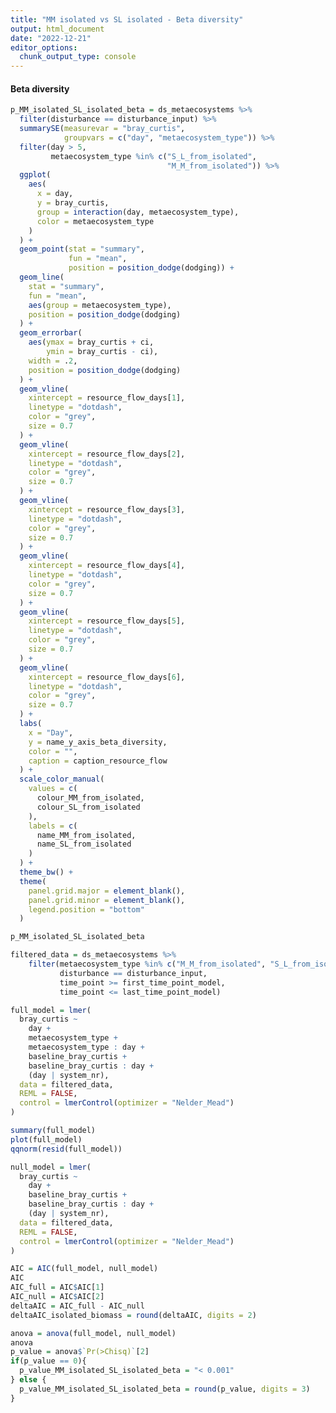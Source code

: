 ```yaml
---
title: "MM isolated vs SL isolated - Beta diversity"
output: html_document
date: "2022-12-21"
editor_options: 
  chunk_output_type: console
---
```


#### Beta diversity {.tabset .tabset-pills}

```r
p_MM_isolated_SL_isolated_beta = ds_metaecosystems %>%
  filter(disturbance == disturbance_input) %>%
  summarySE(measurevar = "bray_curtis",
            groupvars = c("day", "metaecosystem_type")) %>%
  filter(day > 5,
         metaecosystem_type %in% c("S_L_from_isolated",
                                   "M_M_from_isolated")) %>%
  ggplot(
    aes(
      x = day,
      y = bray_curtis,
      group = interaction(day, metaecosystem_type),
      color = metaecosystem_type
    )
  ) +
  geom_point(stat = "summary",
             fun = "mean",
             position = position_dodge(dodging)) +
  geom_line(
    stat = "summary",
    fun = "mean",
    aes(group = metaecosystem_type),
    position = position_dodge(dodging)
  ) +
  geom_errorbar(
    aes(ymax = bray_curtis + ci,
        ymin = bray_curtis - ci),
    width = .2,
    position = position_dodge(dodging)
  ) +
  geom_vline(
    xintercept = resource_flow_days[1],
    linetype = "dotdash",
    color = "grey",
    size = 0.7
  ) +
  geom_vline(
    xintercept = resource_flow_days[2],
    linetype = "dotdash",
    color = "grey",
    size = 0.7
  ) +
  geom_vline(
    xintercept = resource_flow_days[3],
    linetype = "dotdash",
    color = "grey",
    size = 0.7
  ) +
  geom_vline(
    xintercept = resource_flow_days[4],
    linetype = "dotdash",
    color = "grey",
    size = 0.7
  ) +
  geom_vline(
    xintercept = resource_flow_days[5],
    linetype = "dotdash",
    color = "grey",
    size = 0.7
  ) +
  geom_vline(
    xintercept = resource_flow_days[6],
    linetype = "dotdash",
    color = "grey",
    size = 0.7
  ) +
  labs(
    x = "Day",
    y = name_y_axis_beta_diversity,
    color = "",
    caption = caption_resource_flow
  ) +
  scale_color_manual(
    values = c(
      colour_MM_from_isolated,
      colour_SL_from_isolated
    ),
    labels = c(
      name_MM_from_isolated,
      name_SL_from_isolated
    )
  ) +
  theme_bw() +
  theme(
    panel.grid.major = element_blank(),
    panel.grid.minor = element_blank(),
    legend.position = "bottom"
  )

p_MM_isolated_SL_isolated_beta
```

```r
filtered_data = ds_metaecosystems %>%
    filter(metaecosystem_type %in% c("M_M_from_isolated", "S_L_from_isolated"),
           disturbance == disturbance_input,
           time_point >= first_time_point_model,
           time_point <= last_time_point_model)
```

```r
full_model = lmer(
  bray_curtis ~
    day +
    metaecosystem_type +
    metaecosystem_type : day +
    baseline_bray_curtis + 
    baseline_bray_curtis : day +
    (day | system_nr),
  data = filtered_data,
  REML = FALSE,
  control = lmerControl(optimizer = "Nelder_Mead")
)

summary(full_model)
plot(full_model)
qqnorm(resid(full_model))
```

```r
null_model = lmer(
  bray_curtis ~
    day +
    baseline_bray_curtis + 
    baseline_bray_curtis : day +
    (day | system_nr),
  data = filtered_data,
  REML = FALSE,
  control = lmerControl(optimizer = "Nelder_Mead")
)

AIC = AIC(full_model, null_model)
AIC
AIC_full = AIC$AIC[1]
AIC_null = AIC$AIC[2]
deltaAIC = AIC_full - AIC_null
deltaAIC_isolated_biomass = round(deltaAIC, digits = 2)

anova = anova(full_model, null_model)
anova
p_value = anova$`Pr(>Chisq)`[2]
if(p_value == 0){
  p_value_MM_isolated_SL_isolated_beta = "< 0.001"
} else {
  p_value_MM_isolated_SL_isolated_beta = round(p_value, digits = 3)
}
```